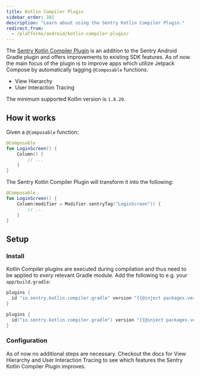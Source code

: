 ```yaml
---
title: Kotlin Compiler Plugin
sidebar_order: 101
description: "Learn about using the Sentry Kotlin Compiler Plugin."
redirect_from:
  - /platforms/android/kotlin-compiler-plugin/
---
```


The [Sentry Kotlin Compiler Plugin](https://github.com/getsentry/sentry-android-gradle-plugin) is an addition to the Sentry Android Gradle plugin and offers improvements to existing SDK features. As of now the main focus of the plugin is to improve apps which utilize Jetpack Compose by automatically tagging `@Composable` functions.

- <PlatformLink to="/enriching-events/viewhierarchy">View Hierarchy</PlatformLink>
- <PlatformLink to="/performance/instrumentation/automatic-instrumentation/#user-interaction-instrumentation">User Interaction Tracing</PlatformLink>

<Note>

The minimum supported Kotlin version is `1.8.20`.

</Note>

## How it works

Given a `@Composable` function:

```kotlin
@Composable
fun LoginScreen() {
    Column() {
        // ...
    }
}
```

The Sentry Kotlin Compiler Plugin will transform it into the following:

```kotlin
@Composable
fun LoginScreen() {
    Column(modifier = Modifier.sentryTag("LoginScreen")) {
        // ...
    }
}
```

## Setup

### Install

Kotlin Compiler plugins are executed during compilation and thus need to be applied to _every_ relevant Gradle module. Add the following to e.g. your `app/build.gradle`:

```groovy {filename:app/build.gradle}
plugins {
  id "io.sentry.kotlin.compiler.gradle" version "{{@inject packages.version('sentry.kotlin.compiler-plugin', '3.7.0') }}"
}
```

```kotlin {filename:app/build.gradle.kts}
plugins {
  id("io.sentry.kotlin.compiler.gradle") version "{{@inject packages.version('sentry.kotlin.compiler-plugin', '3.7.0') }}"
}
```

### Configuration

As of now no additional steps are necessary. Checkout the docs for <PlatformLink to="/enriching-events/viewhierarchy">View Hierarchy</PlatformLink> and <PlatformLink to="/performance/instrumentation/automatic-instrumentation/#user-interaction-instrumentation">User Interaction Tracing</PlatformLink> to see which features the Sentry Kotlin Compiler Plugin improves.
